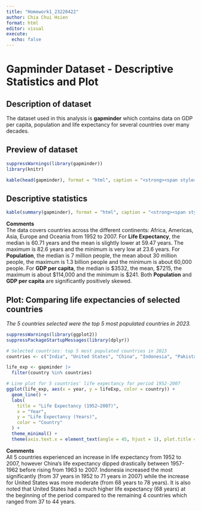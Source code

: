 ---
title: "Homework1_23220422"
author: Chia Chui Hsien
format: html
editor: visual
execute: 
  echo: false
---

# Gapminder Dataset - Descriptive Statistics and Plot

## Description of dataset

The dataset used in this analysis is **gapminder** which contains data on GDP per capita, population and life expectancy for several countries over many decades.

## Preview of dataset

```{r}
suppressWarnings(library(gapminder))
library(knitr)

kable(head(gapminder), format = "html", caption = "<strong><span style='color:blue'>Preview of Gapminder Dataset</span></strong>")
```

## Descriptive statistics

```{r}
kable(summary(gapminder), format = "html", caption = "<strong><span style='color:blue'>Descriptive Statistics of Gapminder</span></strong>")

```

**Comments**\
The data covers countries across the different continents: Africa, Americas, Asia, Europe and Oceania from 1952 to 2007. For **Life Expectancy**, the median is 60.71 years and the mean is slightly lower at 59.47 years. The maximum is 82.6 years and the minimum is very low at 23.6 years. For **Population**, the median is 7 million people, the mean about 30 million people, the maximum is 1.3 billion people and the minimum is about 60,000 people. For **GDP per capita**, the median is \$3532, the mean, \$7215, the maximum is about \$114,000 and the minimum is \$241. Both **Population** and **GDP per capita** are significantly positively skewed.

## Plot: Comparing life expectancies of selected countries

*The 5 countries selected were the top 5 most populated countries in 2023.*

```{r}
suppressWarnings(library(ggplot2))
suppressPackageStartupMessages(library(dplyr))

# Selected countries: top 5 most populated countries in 2023
countries <- c("India", "United States", "China", "Indonesia", "Pakistan")

life_exp <- gapminder |>
  filter(country %in% countries)

# Line plot for 5 countries' life expectancy for period 1952-2007
ggplot(life_exp, aes(x = year, y = lifeExp, color = country)) +
  geom_line() +
  labs(
    title = "Life Expectancy (1952–2007)",
    x = "Year",
    y = "Life Expectancy (Years)",
    color = "Country"
  ) +
  theme_minimal() +
  theme(axis.text.x = element_text(angle = 45, hjust = 1), plot.title = element_text(hjust = 0.5))

```

**Comments**\
All 5 countries experienced an increase in life expectancy from 1952 to 2007, however China's life expectancy dipped drastically between 1957-1962 before rising from 1963 to 2007. Indonesia increased the most significantly (from 37 years in 1952 to 71 years in 2007) while the increase for United States was more moderate (from 68 years to 78 years). It is also noted that United States had a much higher life expectancy (68 years) at the beginning of the period compared to the remaining 4 countries which ranged from 37 to 44 years.
